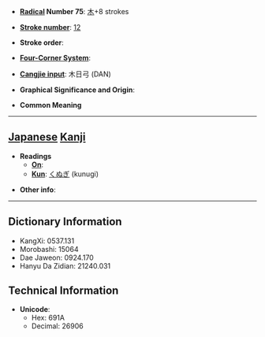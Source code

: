 * '''[[Wiktionary:Chinese radical index| Radical]] Number 75''': [[Wiktionary:Chinese radical index 木|木]]+8 strokes

* '''[[Wiktionary:Chinese total strokes index|Stroke number]]''': [[Wiktionary:Chinese total strokes index 12|12]]

* '''Stroke order''': 

* '''[[Wiktionary:Chinese four corner index|Four-Corner System]]''': 

* '''[[Wiktionary:Chinese Cangjie index|Cangjie input]]''': 木日弓 (DAN)

* '''Graphical Significance and Origin''': 

* '''Common Meaning'''

----

== [[Japanese]] [[Kanji]] ==

* '''Readings'''
** '''[[On]]''': 
** '''[[Kun]]''': [[くぬぎ]] (kunugi)

* '''Other info''':  

----

== Dictionary Information ==

* KangXi: 0537.131
* Morobashi: 15064
* Dae Jaweon: 0924.170
* Hanyu Da Zidian: 21240.031

== Technical Information ==

* '''Unicode''':
** Hex: 691A
** Decimal: 26906